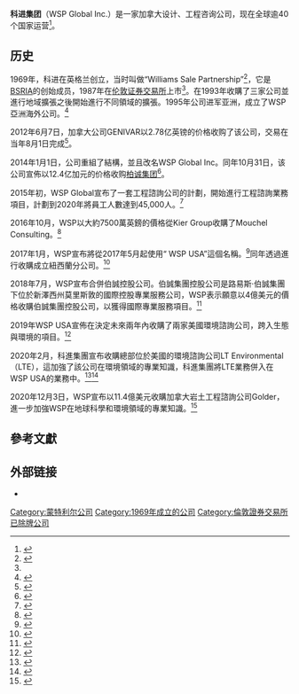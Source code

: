 {{Infobox company
| name = WSP Global Inc.
| logo = WSP logo.svg
| image =WSP Global headquarters.jpg
| image_caption = 总部
| type = [[上市公司|上市公司]]
| traded_as = {{TSX|WSP}} <br /> [[S&P/TSX_Composite_Index|S&P/TSX成分股]]
| industry = 设计、工程咨询、专业服务| predecessor =
| key_people =
| products =
| revenue = [[加拿大元|C$]]64亿（2016）<ref name="wsp-pb.com">{{cite web|url=http://www.wsp-pb.com/en/Investors/Investors-Relations-Overview/Press-Releases/?prYear=2017&prID=2127694|title=Press Releases|website=wsp-pb.com|archive-url=https://web.archive.org/web/20170411060815/http://www.wsp-pb.com/en/Investors/Investors-Relations-Overview/Press-Releases/?prYear=2017&prID=2127694|archive-date=2017-04-11}}</ref>
| num_employees = 50,000（2019）
| foundation = {{Start date and age|1959}}
| location =
| location_city = [[蒙特利尔|蒙特利尔]]
| location_country = 加拿大
| homepage = {{URL|http://www.wsp.com}}
}}

'''科进集团'''（WSP Global Inc.）是一家加拿大设计、工程咨询公司，现在全球逾40个国家运营<ref>{{cite web|url=http://www.wsp-pb.com/en/Who-we-are/|title=Who We Are|website=wsp-pb.com|archive-url=https://web.archive.org/web/20161116183345/http://www.wsp-pb.com/en/Who-we-are/|archive-date=2016-11-16}}</ref>。

==历史==
1969年，科进在英格兰创立，当时叫做“Williams Sale Partnership”<ref name="BuildingMagazine">{{cite web|url=http://www.building.co.uk/story.asp?sectioncode=32&storycode=3078089 |title= Building Magazine, The Long Haul |access-date = 3 April 2008}}</ref>，它是[[BSRIA|BSRIA]]的创始成员，1987年在[[伦敦证券交易所|伦敦证券交易所]]上市<ref name="BuildingMagazine"/>。在1993年收購了三家公司並進行地域擴張之後開始進行不同領域的擴張。1995年公司进军亚洲，成立了WSP亞洲海外公司。<ref>{{cite web|title=History|url=http://www.wspgroup.com/en/Who-we-are/About-us/History/|publisher=WSP|access-date=10 April 2014|url-status=live|archive-url=https://web.archive.org/web/20140413123729/http://www.wspgroup.com/en/Who-we-are/About-us/History/|archive-date=13 April 2014}}</ref>

2012年6月7日，加拿大公司GENIVAR以2.78亿英镑的价格收购了该公司，交易在当年8月1日完成<ref name="FinancialPost">{{cite web|url=http://business.financialpost.com/2012/06/07/genivar-bids-for-wsp-group-as-quebec-firms-continue-europe-takeover-binge/|title=Genivar bids for WSP Group as Quebec firms continue Europe takeover binge|last=Van Praet|first=Nicolas|date=2012-06-07|publisher=[[Financial_Post|Financial Post]]|access-date=9 June 2012|archive-date=2014-11-01|archive-url=https://web.archive.org/web/20141101045130/http://business.financialpost.com/2012/06/07/genivar-bids-for-wsp-group-as-quebec-firms-continue-europe-takeover-binge/|dead-url=no}}</ref>。

2014年1月1日，公司重組了結構，並且改名WSP Global Inc。同年10月31日，该公司宣佈以12.4亿加元的价格收购[[柏诚集团|柏诚集团]]<ref>{{cite web|url=https://www.wsj.com/articles/balfour-beatty-to-sell-parsons-brinckerhoff-to-wsp-global-1409778904|title=Balfour Beatty to Sell Parsons Brinckerhoff to WSP Global|first=Tess|last=Stynes|date=3 September 2014|via=online.wsj.com|archive-url=https://web.archive.org/web/20170712024815/https://www.wsj.com/articles/balfour-beatty-to-sell-parsons-brinckerhoff-to-wsp-global-1409778904|archive-date=12 July 2017}}</ref>。

2015年初，WSP Global宣布了一套工程諮詢公司的計劃，開始進行工程諮詢業務項目，計劃到2020年將員工人數達到45,000人。<ref>{{cite web|url=https://www.theglobeandmail.com/report-on-business/engineering-design-consultancy-firm-wsp-global-soars-to-new-heights/article22543343/|title=Engineering consultancy firm WSP Global soars to new heights|date=2015-01-20|author=Nicolas Van Praet|access-date=23 February 2016|archive-url=https://web.archive.org/web/20160305115907/http://www.theglobeandmail.com/report-on-business/engineering-design-consultancy-firm-wsp-global-soars-to-new-heights/article22543343/|archive-date=5 March 2016}}</ref>

2016年10月，WSP以大約7500萬英鎊的價格從Kier Group收購了Mouchel Consulting。<ref>{{cite web|url=https://www.telegraph.co.uk/business/2016/10/12/kier-banks-40m-as-it-offloads-consultancy-business-to-wsp|title=Kier Banks £40m as it offloads consultancy business to WSP|date=2016-10-12|author=Rhiannon Bury|publisher=[[The_Daily_Telegraph|The Telegraph]]|access-date=31 October 2016|archive-url=https://web.archive.org/web/20161101044312/http://www.telegraph.co.uk/business/2016/10/12/kier-banks-40m-as-it-offloads-consultancy-business-to-wsp/|archive-date=1 November 2016}}</ref>

2017年1月，WSP宣布將從2017年5月起使用“ WSP USA”這個名稱。<ref>{{cite web|url=http://www.wsp-pb.com/en/WSP-USA/Who-we-are-USA1/Newsroom/News-Releases/2017/WSP--Parsons-Brinckerhoff-Rebranding-as-WSP/|title=WSP PARSONS BRINCKERHOFF REBRANDING AS WSP|website=wsp-pb.com|url-status=live|archive-url=https://web.archive.org/web/20170116154350/http://www.wsp-pb.com/en/WSP-USA/Who-we-are-USA1/Newsroom/News-Releases/2017/WSP--Parsons-Brinckerhoff-Rebranding-as-WSP/|archive-date=2017-01-16}}</ref>同年透過進行收購成立紐西蘭分公司。<ref>{{Cite web |url=https://www.stuff.co.nz/business/industries/95748644/canadian-firm-makes-takeover-bid-for-nzs-opus-international |title=Canada's WSP Global makes takeover bid for NZ's Opus International |date=14 August 2017 |website=Stuff.co.nz |access-date=2021-02-22 |archive-date=2019-03-09 |archive-url=https://web.archive.org/web/20190309065713/https://www.stuff.co.nz/business/industries/95748644/canadian-firm-makes-takeover-bid-for-nzs-opus-international |dead-url=no }}</ref>

2018年7月，WSP宣布合併伯誠控股公司。伯誠集團控股公司是路易斯·伯誠集團下位於新澤西州莫里斯敦的國際控股專業服務公司，WSP表示願意以4億美元的價格收購伯誠集團控股公司，以獲得國際專業服務項目。<ref>{{cite web |last1=Rubin |first1=Debra |title=WSP Global Will Acquire Louis Berger for $400 Million |url=https://www.enr.com/articles/44930-wsp-global-will-acquire-louis-berger-for-400-million |website=Engineering News-Record (ENR) |publisher=BNP Media |access-date=22 October 2018 |archive-date=2021-03-07 |archive-url=https://web.archive.org/web/20210307225521/https://www.enr.com/articles/44930-wsp-global-will-acquire-louis-berger-for-400-million |dead-url=no }}</ref>

2019年WSP USA宣佈在決定未來兩年內收購了兩家美國環境諮詢公司，跨入生態與環境的項目。<ref>{{Cite web|url=https://www.wsp.com/en-US/news/2019/wsp-closes-the-acquisition-of-ee-in-the-us|title=WSP closes the previously announced acquisition of E & E in the United States | WSP|website=www.wsp.com|access-date=2021-03-06|archive-date=2020-11-28|archive-url=https://web.archive.org/web/20201128140932/https://www.wsp.com/en-US/news/2019/wsp-closes-the-acquisition-of-ee-in-the-us|dead-url=no}}</ref> 

2020年2月，科進集團宣布收購總部位於美國的環境諮詢公司LT Environmental（LTE），這加強了該公司在環境領域的專業知識，科進集團將LTE業務併入在WSP USA的業務中。<ref>{{Cite web|url=https://tunnelingonline.com/wsp-acquires-lt-environmental/|title=WSP Acquires LT Environmental|date=2020-02-03|website=Tunnel Business Magazine|language=en-US|access-date=2020-03-17|archive-date=2021-01-19|archive-url=https://web.archive.org/web/20210119115937/https://tunnelingonline.com/wsp-acquires-lt-environmental/|dead-url=no}}</ref><ref>{{Cite web|url=https://www.enr.com/articles/48594-engineering-giant-wsp-usa-acquires-denver-based-lt-environmental?v=preview|title=Engineering Giant WSP USA Acquires Denver-Based LT Environmental|website=www.enr.com|access-date=2021-03-06|archive-date=2020-10-20|archive-url=https://web.archive.org/web/20201020032328/https://www.enr.com/articles/48594-engineering-giant-wsp-usa-acquires-denver-based-lt-environmental?v=preview|dead-url=no}}</ref>

2020年12月3日，WSP宣布以11.4億美元收購加拿大岩土工程諮詢公司Golder，進一步加強WSP在地球科學和環境領域的專業知識。<ref>{{Cite web|url=https://au.finance.yahoo.com/news/wsp-acquire-golder-creating-leading-123000477.html|title=WSP to Acquire Golder Creating the Leading Global Environmental Consulting Firm|date=2020-12-03|website=Yahoo!Finance|language=en-US|access-date=2020-12-10|archive-date=2020-12-06|archive-url=https://web.archive.org/web/20201206024950/https://au.finance.yahoo.com/news/wsp-acquire-golder-creating-leading-123000477.html|dead-url=no}}</ref>

==參考文獻==
{{reflist|30em}}

==外部链接==
{{Commons category}}
*{{Official site}}

{{Authority control}}

[[Category:蒙特利尔公司|Category:蒙特利尔公司]]
[[Category:1969年成立的公司|Category:1969年成立的公司]]
[[Category:倫敦證券交易所已除牌公司|Category:倫敦證券交易所已除牌公司]]